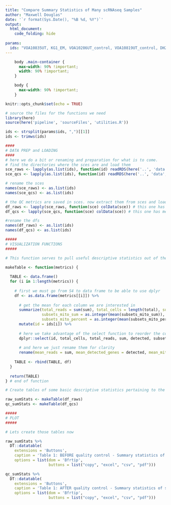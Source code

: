 ```yaml
---
title: "Compare Summary Statistics of Many scRNAseq Samples"
author: "Maxwell Douglas"
date: '`r format(Sys.Date(), "%B %d, %Y")`'
output: 
  html_document:
    code_folding: hide
    
params:
  ids: "VOA10835UT, KG1_EM, VOA10286UT_control, VOA10819UT_control, DH2_control, DH5_control, DH9_control, DH11_control, DH12_control, DH14_control, DH21_control, DH22_control, VOA10835FT, KG1_FT, DH1_control, DH25_control"
---
```


```css
    body .main-container {
      max-width: 90% !important;
      width: 90% !important;
    }

    body {
      max-width: 90% !important;
    }
```

```r
knitr::opts_chunk$set(echo = TRUE)
```

```r
# source the files for the functions we need 
library(here)
source(here('pipeline', 'sourceFiles', 'utilities.R'))
```

```r
ids <- strsplit(params$ids, ",")[[1]]                                                       # get our ids, split by "," SO ID must NOT CONTAIN ","
ids <- trimws(ids)                                                                          # trim whitespace 
```

```r
####
# DATA PREP and LOADING
####
# here we do a bit or renaming and preparation for what is to come. 
# find the directories where the sces are and load them
sce_raws <- lapply(as.list(ids), function(id) readRDS(here('..', 'data', 'processed', id, 'sce.rds')))
sce_qcs <- lapply(as.list(ids), function(id) readRDS(here('..', 'data', 'qc', id, 'sce_qc.rds')))

# rename the sces
names(sce_raws) <- as.list(ids)
names(sce_qcs) <- as.list(ids)

# the QC metrics are saved in sces. now extract them from sces and load them into objects 
df_raws <- lapply(sce_raws, function(sce) colData(sce)) # this one has metrics before removing low quality cells 
df_qcs <- lapply(sce_qcs, function(sce) colData(sce)) # this one has metrics after removing loq quality cells 

#rename the dfs 
names(df_raws) <- as.list(ids)
names(df_qcs) <- as.list(ids)

```

```r
#####
# VISUALIZATION FUNCTIONS
#####

# This function serves to pull useful descriptive statistics out of the qc metrics we pass in as a dataframe

makeTable <- function(metrics) {
  
  TABLE <- data.frame()
  for (i in 1:length(metrics)) {
    
    # first we must go from S4 to data frame to be able to use dplyr
    df <- as.data.frame(metrics[[i]]) %>% 
      
      # get the mean for each column we are interested in 
      summarize(total_reads = sum(sum), total_cells = length(total), sum = as.integer(mean(sum)), detected = as.integer(mean(detected)), 
                subsets_mito_sum = as.integer(mean(subsets_mito_sum)), 
                subsets_mito_percent = as.integer(mean(subsets_mito_percent))) %>% 
      mutate(id = ids[i]) %>% 
      
      # here we take advantage of the select function to reorder the columns 
      dplyr::select(id, total_cells, total_reads, sum, detected, subsets_mito_sum, subsets_mito_percent) %>% 
      
      # and here we just rename them for clarity 
      rename(mean_reads = sum, mean_detected_genes = detected, mean_mito_reads = subsets_mito_sum, mean_mito_percent = subsets_mito_percent)
    
    TABLE <- rbind(TABLE, df)
  }
  
  return(TABLE)
} # end of function 
```

```r

# Create tables of some basic descriptive statistics pertaining to the samples

raw_sumStats <- makeTable(df_raws)
qc_sumStats <- makeTable(df_qcs)

```

```r

#####
# PLOT
#####

# Lets create those tables now

raw_sumStats %>%
  DT::datatable(
    extensions = 'Buttons',
    caption = 'Table 1: BEFORE quality control - Summary statistics of samples',
    options = list(dom = 'Bfrtip', 
                   buttons = list("copy", "excel", "csv", "pdf")))
```


```r
qc_sumStats %>%
  DT::datatable(
    extensions = 'Buttons',
    caption = 'Table 1: AFTER quality control - Summary statistics of samples',
    options = list(dom = 'Bfrtip', 
                   buttons = list("copy", "excel", "csv", "pdf")))
```








